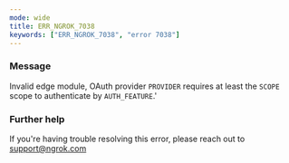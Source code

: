```yaml
---
mode: wide
title: ERR_NGROK_7038
keywords: ["ERR_NGROK_7038", "error 7038"]
---
```



### Message

Invalid edge module, OAuth provider `PROVIDER` requires at least the `SCOPE` scope to authenticate by `AUTH_FEATURE`.'

<ErrorDetails />

### Further help

If you're having trouble resolving this error, please reach out to [support@ngrok.com](mailto:support@ngrok.com?subject=Help%20with%20ERR_NGROK_7038)
